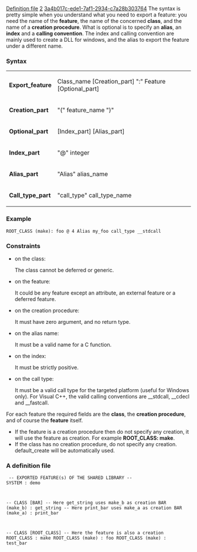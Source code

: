 [[Property:title|Definition file]]
[[Property:weight|2]]
[[Property:uuid|3a4b017c-ede1-7af1-2934-c7a28b303764]]
The syntax is pretty simple when you understand what you need to export a feature: you need the name of the '''feature''', the name of the concerned '''class''', and the name of a '''creation procedure'''. What is optional is to specify an '''alias''', an '''index''' and a '''calling convention'''. The index and calling convention are mainly used to create a DLL for windows, and the alias to export the feature under a different name. 

===Syntax===

{| border="1"
|- 
|  '''Export_feature''' 
| Class_name [Creation_part] ":" Feature [Optional_part]
|- 
|  '''Creation_part''' 
| "(" feature_name ")"
|- 
|  '''Optional_part''' 
| [Index_part] [Alias_part]
|- 
|  '''Index_part''' 
| "@" integer
|- 
|  '''Alias_part''' 
| "Alias" alias_name
|- 
|  '''Call_type_part''' 
| "call_type" call_type_name
|}


===Example===

<code lang=text>
ROOT_CLASS (make): foo @ 4 Alias my_foo call_type __stdcall</code>


===Constraints===
<div> 
* on the class: <div>The class cannot be deferred or generic.</div>
* on the feature: <div>It could be any feature except an attribute, an external feature or a deferred feature.</div>
* on the creation procedure: <div>It must have zero argument, and no return type.</div>
* on the alias name: <div>It must be a valid name for a C function.</div>
* on the index: <div>It must be strictly positive.</div>
* on the call type: <div>It must be a valid call type for the targeted platform (useful for Windows only). For Visual C++, the valid calling conventions are __stdcall, __cdecl and __fastcall.</div>

For each feature the required fields are the '''class''', the '''creation procedure''', and of course the '''feature''' itself. 
* If the feature is a creation procedure then do not specify any creation, it will use the feature as creation. For example '''ROOT_CLASS: make'''. 
* If the class has no creation procedure, do not specify any creation. default_create will be automatically used.

===A definition file===

<code lang=text>
-- EXPORTED FEATURE(s) OF THE SHARED LIBRARY
-- SYSTEM : demo

-- CLASS [BAR]
-- Here get_string uses make_b as creation
BAR (make_b) : get_string
-- Here print_bar uses make_a as creation
BAR (make_a) : print_bar

-- CLASS [ROOT_CLASS]
-- Here the feature is also a creation
ROOT_CLASS : make
ROOT_CLASS (make) : foo
ROOT_CLASS (make) : test_bar</code>

</div>



